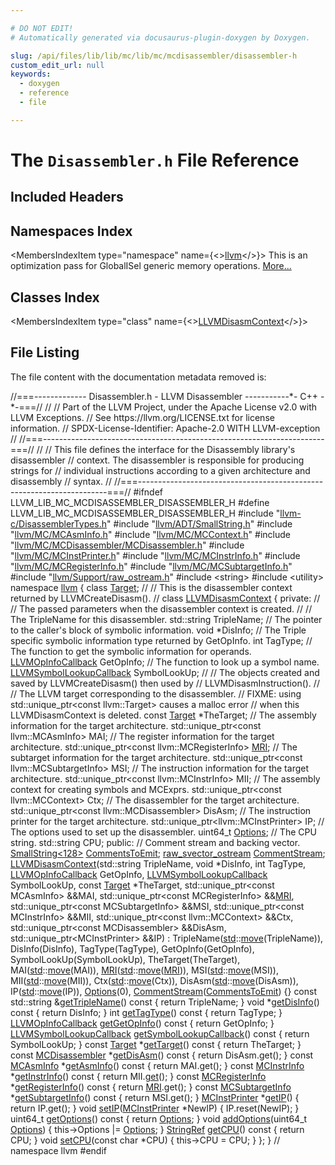 ```yaml
---

# DO NOT EDIT!
# Automatically generated via docusaurus-plugin-doxygen by Doxygen.

slug: /api/files/lib/lib/mc/lib/mc/mcdisassembler/disassembler-h
custom_edit_url: null
keywords:
  - doxygen
  - reference
  - file

---
```





# The `Disassembler.h` File Reference

<DoxygenPage pluginConfig={pluginConfig}>



## Included Headers

<IncludesList>
<IncludesListItem
  filePath="llvm-c/DisassemblerTypes.h"
  permalink="/docs/api/files/include/include/llvm-c/disassemblertypes-h"
  isLocal="true" />
<IncludesListItem
  filePath="llvm/ADT/SmallString.h"
  permalink="/docs/api/files/include/include/llvm/include/llvm/adt/smallstring-h"
  isLocal="true" />
<IncludesListItem
  filePath="llvm/MC/MCAsmInfo.h"
  permalink="/docs/api/files/include/include/llvm/include/llvm/mc/mcasminfo-h"
  isLocal="true" />
<IncludesListItem
  filePath="llvm/MC/MCContext.h"
  permalink="/docs/api/files/include/include/llvm/include/llvm/mc/mccontext-h"
  isLocal="true" />
<IncludesListItem
  filePath="llvm/MC/MCDisassembler/MCDisassembler.h"
  permalink="/docs/api/files/include/include/llvm/include/llvm/mc/include/llvm/mc/mcdisassembler/mcdisassembler-h"
  isLocal="true" />
<IncludesListItem
  filePath="llvm/MC/MCInstPrinter.h"
  permalink="/docs/api/files/include/include/llvm/include/llvm/mc/mcinstprinter-h"
  isLocal="true" />
<IncludesListItem
  filePath="llvm/MC/MCInstrInfo.h"
  permalink="/docs/api/files/include/include/llvm/include/llvm/mc/mcinstrinfo-h"
  isLocal="true" />
<IncludesListItem
  filePath="llvm/MC/MCRegisterInfo.h"
  permalink="/docs/api/files/include/include/llvm/include/llvm/mc/mcregisterinfo-h"
  isLocal="true" />
<IncludesListItem
  filePath="llvm/MC/MCSubtargetInfo.h"
  permalink="/docs/api/files/include/include/llvm/include/llvm/mc/mcsubtargetinfo-h"
  isLocal="true" />
<IncludesListItem
  filePath="llvm/Support/raw_ostream.h"
  permalink="/docs/api/files/include/include/llvm/include/llvm/support/raw-ostream-h"
  isLocal="true" />
<IncludesListItem
  filePath="string"
  permalink=""
  isLocal="false" />
<IncludesListItem
  filePath="utility"
  permalink=""
  isLocal="false" />
</IncludesList>

## Namespaces Index

<MembersIndex>

<MembersIndexItem
  type="namespace"
  name={<><a href="/docs/api/namespaces/llvm">llvm</a></>}>
This is an optimization pass for GlobalISel generic memory operations. <a href="/docs/api/namespaces/llvm/#details">More...</a>
</MembersIndexItem>

</MembersIndex>

## Classes Index

<MembersIndex>

<MembersIndexItem
  type="class"
  name={<><a href="/docs/api/classes/llvm/llvmdisasmcontext">LLVMDisasmContext</a></>}>
</MembersIndexItem>

</MembersIndex>


## File Listing

The file content with the documentation metadata removed is:

<ProgramListing>

<Link id="l00001" /><CodeLine lineNumber="1"><Highlight kind="comment">//===------------- Disassembler.h - LLVM Disassembler -----------&#42;- C++ -&#42;-===//</Highlight><Highlight kind="normal"></Highlight></CodeLine>
<Link id="l00002" /><CodeLine lineNumber="2"><Highlight kind="normal"></Highlight><Highlight kind="comment">//</Highlight><Highlight kind="normal"></Highlight></CodeLine>
<Link id="l00003" /><CodeLine lineNumber="3"><Highlight kind="normal"></Highlight><Highlight kind="comment">// Part of the LLVM Project, under the Apache License v2.0 with LLVM Exceptions.</Highlight><Highlight kind="normal"></Highlight></CodeLine>
<Link id="l00004" /><CodeLine lineNumber="4"><Highlight kind="normal"></Highlight><Highlight kind="comment">// See https://llvm.org/LICENSE.txt for license information.</Highlight><Highlight kind="normal"></Highlight></CodeLine>
<Link id="l00005" /><CodeLine lineNumber="5"><Highlight kind="normal"></Highlight><Highlight kind="comment">// SPDX-License-Identifier: Apache-2.0 WITH LLVM-exception</Highlight><Highlight kind="normal"></Highlight></CodeLine>
<Link id="l00006" /><CodeLine lineNumber="6"><Highlight kind="normal"></Highlight><Highlight kind="comment">//</Highlight><Highlight kind="normal"></Highlight></CodeLine>
<Link id="l00007" /><CodeLine lineNumber="7"><Highlight kind="normal"></Highlight><Highlight kind="comment">//===----------------------------------------------------------------------===//</Highlight><Highlight kind="normal"></Highlight></CodeLine>
<Link id="l00008" /><CodeLine lineNumber="8"><Highlight kind="normal"></Highlight><Highlight kind="comment">//</Highlight><Highlight kind="normal"></Highlight></CodeLine>
<Link id="l00009" /><CodeLine lineNumber="9"><Highlight kind="normal"></Highlight><Highlight kind="comment">// This file defines the interface for the Disassembly library&#39;s disassembler</Highlight><Highlight kind="normal"></Highlight></CodeLine>
<Link id="l00010" /><CodeLine lineNumber="10"><Highlight kind="normal"></Highlight><Highlight kind="comment">// context.  The disassembler is responsible for producing strings for</Highlight><Highlight kind="normal"></Highlight></CodeLine>
<Link id="l00011" /><CodeLine lineNumber="11"><Highlight kind="normal"></Highlight><Highlight kind="comment">// individual instructions according to a given architecture and disassembly</Highlight><Highlight kind="normal"></Highlight></CodeLine>
<Link id="l00012" /><CodeLine lineNumber="12"><Highlight kind="normal"></Highlight><Highlight kind="comment">// syntax.</Highlight><Highlight kind="normal"></Highlight></CodeLine>
<Link id="l00013" /><CodeLine lineNumber="13"><Highlight kind="normal"></Highlight><Highlight kind="comment">//</Highlight><Highlight kind="normal"></Highlight></CodeLine>
<Link id="l00014" /><CodeLine lineNumber="14"><Highlight kind="normal"></Highlight><Highlight kind="comment">//===----------------------------------------------------------------------===//</Highlight><Highlight kind="normal"></Highlight></CodeLine>
<Link id="l00015" /><CodeLine lineNumber="15"><Highlight kind="normal"></Highlight></CodeLine>
<Link id="l00016" /><CodeLine lineNumber="16"><Highlight kind="normal"></Highlight><Highlight kind="preprocessor">#ifndef LLVM&#95;LIB&#95;MC&#95;MCDISASSEMBLER&#95;DISASSEMBLER&#95;H</Highlight><Highlight kind="normal"></Highlight></CodeLine>
<Link id="l00017" /><CodeLine lineNumber="17"><Highlight kind="normal"></Highlight><Highlight kind="preprocessor">#define LLVM&#95;LIB&#95;MC&#95;MCDISASSEMBLER&#95;DISASSEMBLER&#95;H</Highlight><Highlight kind="normal"></Highlight></CodeLine>
<Link id="l00018" /><CodeLine lineNumber="18"><Highlight kind="normal"></Highlight></CodeLine>
<Link id="l00019" /><CodeLine lineNumber="19"><Highlight kind="normal"></Highlight><Highlight kind="preprocessor">#include &quot;<a href="/docs/api/files/include/include/llvm-c/disassemblertypes-h">llvm-c/DisassemblerTypes.h</a>&quot;</Highlight><Highlight kind="normal"></Highlight></CodeLine>
<Link id="l00020" /><CodeLine lineNumber="20"><Highlight kind="normal"></Highlight><Highlight kind="preprocessor">#include &quot;<a href="/docs/api/files/include/include/llvm/include/llvm/adt/smallstring-h">llvm/ADT/SmallString.h</a>&quot;</Highlight><Highlight kind="normal"></Highlight></CodeLine>
<Link id="l00021" /><CodeLine lineNumber="21"><Highlight kind="normal"></Highlight><Highlight kind="preprocessor">#include &quot;<a href="/docs/api/files/include/include/llvm/include/llvm/mc/mcasminfo-h">llvm/MC/MCAsmInfo.h</a>&quot;</Highlight><Highlight kind="normal"></Highlight></CodeLine>
<Link id="l00022" /><CodeLine lineNumber="22"><Highlight kind="normal"></Highlight><Highlight kind="preprocessor">#include &quot;<a href="/docs/api/files/include/include/llvm/include/llvm/mc/mccontext-h">llvm/MC/MCContext.h</a>&quot;</Highlight><Highlight kind="normal"></Highlight></CodeLine>
<Link id="l00023" /><CodeLine lineNumber="23"><Highlight kind="normal"></Highlight><Highlight kind="preprocessor">#include &quot;<a href="/docs/api/files/include/include/llvm/include/llvm/mc/include/llvm/mc/mcdisassembler/mcdisassembler-h">llvm/MC/MCDisassembler/MCDisassembler.h</a>&quot;</Highlight><Highlight kind="normal"></Highlight></CodeLine>
<Link id="l00024" /><CodeLine lineNumber="24"><Highlight kind="normal"></Highlight><Highlight kind="preprocessor">#include &quot;<a href="/docs/api/files/include/include/llvm/include/llvm/mc/mcinstprinter-h">llvm/MC/MCInstPrinter.h</a>&quot;</Highlight><Highlight kind="normal"></Highlight></CodeLine>
<Link id="l00025" /><CodeLine lineNumber="25"><Highlight kind="normal"></Highlight><Highlight kind="preprocessor">#include &quot;<a href="/docs/api/files/include/include/llvm/include/llvm/mc/mcinstrinfo-h">llvm/MC/MCInstrInfo.h</a>&quot;</Highlight><Highlight kind="normal"></Highlight></CodeLine>
<Link id="l00026" /><CodeLine lineNumber="26"><Highlight kind="normal"></Highlight><Highlight kind="preprocessor">#include &quot;<a href="/docs/api/files/include/include/llvm/include/llvm/mc/mcregisterinfo-h">llvm/MC/MCRegisterInfo.h</a>&quot;</Highlight><Highlight kind="normal"></Highlight></CodeLine>
<Link id="l00027" /><CodeLine lineNumber="27"><Highlight kind="normal"></Highlight><Highlight kind="preprocessor">#include &quot;<a href="/docs/api/files/include/include/llvm/include/llvm/mc/mcsubtargetinfo-h">llvm/MC/MCSubtargetInfo.h</a>&quot;</Highlight><Highlight kind="normal"></Highlight></CodeLine>
<Link id="l00028" /><CodeLine lineNumber="28"><Highlight kind="normal"></Highlight><Highlight kind="preprocessor">#include &quot;<a href="/docs/api/files/include/include/llvm/include/llvm/support/raw-ostream-h">llvm/Support/raw&#95;ostream.h</a>&quot;</Highlight><Highlight kind="normal"></Highlight></CodeLine>
<Link id="l00029" /><CodeLine lineNumber="29"><Highlight kind="normal"></Highlight><Highlight kind="preprocessor">#include &lt;string&gt;</Highlight><Highlight kind="normal"></Highlight></CodeLine>
<Link id="l00030" /><CodeLine lineNumber="30"><Highlight kind="normal"></Highlight><Highlight kind="preprocessor">#include &lt;utility&gt;</Highlight><Highlight kind="normal"></Highlight></CodeLine>
<Link id="l00031" /><CodeLine lineNumber="31"><Highlight kind="normal"></Highlight></CodeLine>
<Link id="l00032" /><CodeLine lineNumber="32"><Highlight kind="normal"></Highlight><Highlight kind="keyword">namespace </Highlight><Highlight kind="normal"><a href="/docs/api/namespaces/llvm">llvm</a> &#123;</Highlight></CodeLine>
<Link id="l00033" /><CodeLine lineNumber="33"><Highlight kind="normal"></Highlight><Highlight kind="keyword">class </Highlight><Highlight kind="normal"><a href="/docs/api/classes/llvm/target">Target</a>;</Highlight></CodeLine>
<Link id="l00034" /><CodeLine lineNumber="34"><Highlight kind="normal"></Highlight></CodeLine>
<Link id="l00035" /><CodeLine lineNumber="35"><Highlight kind="normal"></Highlight><Highlight kind="comment">//</Highlight><Highlight kind="normal"></Highlight></CodeLine>
<Link id="l00036" /><CodeLine lineNumber="36"><Highlight kind="normal"></Highlight><Highlight kind="comment">// This is the disassembler context returned by LLVMCreateDisasm().</Highlight><Highlight kind="normal"></Highlight></CodeLine>
<Link id="l00037" /><CodeLine lineNumber="37"><Highlight kind="normal"></Highlight><Highlight kind="comment">//</Highlight><Highlight kind="normal"></Highlight></CodeLine>
<Link id="l00038" /><CodeLine lineNumber="38" lineLink="/docs/api/classes/llvm/llvmdisasmcontext"><Highlight kind="normal"></Highlight><Highlight kind="keyword">class </Highlight><Highlight kind="normal"><a href="/docs/api/classes/llvm/llvmdisasmcontext/#af3d393ecff08342f307bd92a72841183">LLVMDisasmContext</a> &#123;</Highlight></CodeLine>
<Link id="l00039" /><CodeLine lineNumber="39"><Highlight kind="normal"></Highlight><Highlight kind="keyword">private</Highlight><Highlight kind="normal">:</Highlight></CodeLine>
<Link id="l00040" /><CodeLine lineNumber="40"><Highlight kind="normal">  </Highlight><Highlight kind="comment">//</Highlight><Highlight kind="normal"></Highlight></CodeLine>
<Link id="l00041" /><CodeLine lineNumber="41"><Highlight kind="normal">  </Highlight><Highlight kind="comment">// The passed parameters when the disassembler context is created.</Highlight><Highlight kind="normal"></Highlight></CodeLine>
<Link id="l00042" /><CodeLine lineNumber="42"><Highlight kind="normal">  </Highlight><Highlight kind="comment">//</Highlight><Highlight kind="normal"></Highlight></CodeLine>
<Link id="l00043" /><CodeLine lineNumber="43"><Highlight kind="normal">  </Highlight><Highlight kind="comment">// The TripleName for this disassembler.</Highlight><Highlight kind="normal"></Highlight></CodeLine>
<Link id="l00044" /><CodeLine lineNumber="44"><Highlight kind="normal">  std::string TripleName;</Highlight></CodeLine>
<Link id="l00045" /><CodeLine lineNumber="45"><Highlight kind="normal">  </Highlight><Highlight kind="comment">// The pointer to the caller&#39;s block of symbolic information.</Highlight><Highlight kind="normal"></Highlight></CodeLine>
<Link id="l00046" /><CodeLine lineNumber="46"><Highlight kind="normal">  </Highlight><Highlight kind="keywordtype">void</Highlight><Highlight kind="normal"> &#42;DisInfo;</Highlight></CodeLine>
<Link id="l00047" /><CodeLine lineNumber="47"><Highlight kind="normal">  </Highlight><Highlight kind="comment">// The Triple specific symbolic information type returned by GetOpInfo.</Highlight><Highlight kind="normal"></Highlight></CodeLine>
<Link id="l00048" /><CodeLine lineNumber="48"><Highlight kind="normal">  </Highlight><Highlight kind="keywordtype">int</Highlight><Highlight kind="normal"> TagType;</Highlight></CodeLine>
<Link id="l00049" /><CodeLine lineNumber="49"><Highlight kind="normal">  </Highlight><Highlight kind="comment">// The function to get the symbolic information for operands.</Highlight><Highlight kind="normal"></Highlight></CodeLine>
<Link id="l00050" /><CodeLine lineNumber="50"><Highlight kind="normal">  <a href="/docs/api/groups/llvmcdisassembler/#gaa8eb7ea1e53fd6e7a11b6aa4749c6e60">LLVMOpInfoCallback</a> GetOpInfo;</Highlight></CodeLine>
<Link id="l00051" /><CodeLine lineNumber="51"><Highlight kind="normal">  </Highlight><Highlight kind="comment">// The function to look up a symbol name.</Highlight><Highlight kind="normal"></Highlight></CodeLine>
<Link id="l00052" /><CodeLine lineNumber="52"><Highlight kind="normal">  <a href="/docs/api/groups/llvmcdisassembler/#ga05ffa603beb390898904a06b14ee5537">LLVMSymbolLookupCallback</a> SymbolLookUp;</Highlight></CodeLine>
<Link id="l00053" /><CodeLine lineNumber="53"><Highlight kind="normal">  </Highlight><Highlight kind="comment">//</Highlight><Highlight kind="normal"></Highlight></CodeLine>
<Link id="l00054" /><CodeLine lineNumber="54"><Highlight kind="normal">  </Highlight><Highlight kind="comment">// The objects created and saved by LLVMCreateDisasm() then used by</Highlight><Highlight kind="normal"></Highlight></CodeLine>
<Link id="l00055" /><CodeLine lineNumber="55"><Highlight kind="normal">  </Highlight><Highlight kind="comment">// LLVMDisasmInstruction().</Highlight><Highlight kind="normal"></Highlight></CodeLine>
<Link id="l00056" /><CodeLine lineNumber="56"><Highlight kind="normal">  </Highlight><Highlight kind="comment">//</Highlight><Highlight kind="normal"></Highlight></CodeLine>
<Link id="l00057" /><CodeLine lineNumber="57"><Highlight kind="normal">  </Highlight><Highlight kind="comment">// The LLVM target corresponding to the disassembler.</Highlight><Highlight kind="normal"></Highlight></CodeLine>
<Link id="l00058" /><CodeLine lineNumber="58"><Highlight kind="normal">  </Highlight><Highlight kind="comment">// FIXME: using std::unique&#95;ptr&lt;const llvm::Target&gt; causes a malloc error</Highlight><Highlight kind="normal"></Highlight></CodeLine>
<Link id="l00059" /><CodeLine lineNumber="59"><Highlight kind="normal">  </Highlight><Highlight kind="comment">//        when this LLVMDisasmContext is deleted.</Highlight><Highlight kind="normal"></Highlight></CodeLine>
<Link id="l00060" /><CodeLine lineNumber="60"><Highlight kind="normal">  </Highlight><Highlight kind="keyword">const</Highlight><Highlight kind="normal"> <a href="/docs/api/classes/llvm/target">Target</a> &#42;TheTarget;</Highlight></CodeLine>
<Link id="l00061" /><CodeLine lineNumber="61"><Highlight kind="normal">  </Highlight><Highlight kind="comment">// The assembly information for the target architecture.</Highlight><Highlight kind="normal"></Highlight></CodeLine>
<Link id="l00062" /><CodeLine lineNumber="62"><Highlight kind="normal">  std::unique&#95;ptr&lt;const llvm::MCAsmInfo&gt; MAI;</Highlight></CodeLine>
<Link id="l00063" /><CodeLine lineNumber="63"><Highlight kind="normal">  </Highlight><Highlight kind="comment">// The register information for the target architecture.</Highlight><Highlight kind="normal"></Highlight></CodeLine>
<Link id="l00064" /><CodeLine lineNumber="64"><Highlight kind="normal">  std::unique&#95;ptr&lt;const llvm::MCRegisterInfo&gt; <a href="/docs/api/files/lib/lib/target/lib/target/aarch64/aarch64advsimdscalarpass-cpp/#aacd2ab195054a3e6a74bfbb9d5d571c8">MRI</a>;</Highlight></CodeLine>
<Link id="l00065" /><CodeLine lineNumber="65"><Highlight kind="normal">  </Highlight><Highlight kind="comment">// The subtarget information for the target architecture.</Highlight><Highlight kind="normal"></Highlight></CodeLine>
<Link id="l00066" /><CodeLine lineNumber="66"><Highlight kind="normal">  std::unique&#95;ptr&lt;const llvm::MCSubtargetInfo&gt; MSI;</Highlight></CodeLine>
<Link id="l00067" /><CodeLine lineNumber="67"><Highlight kind="normal">  </Highlight><Highlight kind="comment">// The instruction information for the target architecture.</Highlight><Highlight kind="normal"></Highlight></CodeLine>
<Link id="l00068" /><CodeLine lineNumber="68"><Highlight kind="normal">  std::unique&#95;ptr&lt;const llvm::MCInstrInfo&gt; MII;</Highlight></CodeLine>
<Link id="l00069" /><CodeLine lineNumber="69"><Highlight kind="normal">  </Highlight><Highlight kind="comment">// The assembly context for creating symbols and MCExprs.</Highlight><Highlight kind="normal"></Highlight></CodeLine>
<Link id="l00070" /><CodeLine lineNumber="70"><Highlight kind="normal">  std::unique&#95;ptr&lt;const llvm::MCContext&gt; Ctx;</Highlight></CodeLine>
<Link id="l00071" /><CodeLine lineNumber="71"><Highlight kind="normal">  </Highlight><Highlight kind="comment">// The disassembler for the target architecture.</Highlight><Highlight kind="normal"></Highlight></CodeLine>
<Link id="l00072" /><CodeLine lineNumber="72"><Highlight kind="normal">  std::unique&#95;ptr&lt;const llvm::MCDisassembler&gt; DisAsm;</Highlight></CodeLine>
<Link id="l00073" /><CodeLine lineNumber="73"><Highlight kind="normal">  </Highlight><Highlight kind="comment">// The instruction printer for the target architecture.</Highlight><Highlight kind="normal"></Highlight></CodeLine>
<Link id="l00074" /><CodeLine lineNumber="74"><Highlight kind="normal">  std::unique&#95;ptr&lt;llvm::MCInstPrinter&gt; IP;</Highlight></CodeLine>
<Link id="l00075" /><CodeLine lineNumber="75"><Highlight kind="normal">  </Highlight><Highlight kind="comment">// The options used to set up the disassembler.</Highlight><Highlight kind="normal"></Highlight></CodeLine>
<Link id="l00076" /><CodeLine lineNumber="76"><Highlight kind="normal">  uint64&#95;t <a href="/docs/api/files/lib/lib/debuginfo/lib/debuginfo/logicalview/lib/debuginfo/logicalview/core/lvoptions-cpp/#ab4088b7a11f3cbc38ac16a6e9c72494e">Options</a>;</Highlight></CodeLine>
<Link id="l00077" /><CodeLine lineNumber="77"><Highlight kind="normal">  </Highlight><Highlight kind="comment">// The CPU string.</Highlight><Highlight kind="normal"></Highlight></CodeLine>
<Link id="l00078" /><CodeLine lineNumber="78"><Highlight kind="normal">  std::string CPU;</Highlight></CodeLine>
<Link id="l00079" /><CodeLine lineNumber="79"><Highlight kind="normal"></Highlight></CodeLine>
<Link id="l00080" /><CodeLine lineNumber="80"><Highlight kind="normal"></Highlight><Highlight kind="keyword">public</Highlight><Highlight kind="normal">:</Highlight></CodeLine>
<Link id="l00081" /><CodeLine lineNumber="81"><Highlight kind="normal">  </Highlight><Highlight kind="comment">// Comment stream and backing vector.</Highlight><Highlight kind="normal"></Highlight></CodeLine>
<Link id="l00082" /><CodeLine lineNumber="82" lineLink="/docs/api/classes/llvm/llvmdisasmcontext/#aca3253766aa266590e688a23f97ac612"><Highlight kind="normal">  <a href="/docs/api/classes/llvm/smallstring">SmallString&lt;128&gt;</a> <a href="/docs/api/classes/llvm/llvmdisasmcontext/#aca3253766aa266590e688a23f97ac612">CommentsToEmit</a>;</Highlight></CodeLine>
<Link id="l00083" /><CodeLine lineNumber="83" lineLink="/docs/api/classes/llvm/llvmdisasmcontext/#a26ae4b99e4c6cd8620f8603354572a33"><Highlight kind="normal">  <a href="/docs/api/classes/llvm/raw-svector-ostream">raw&#95;svector&#95;ostream</a> <a href="/docs/api/classes/llvm/llvmdisasmcontext/#a26ae4b99e4c6cd8620f8603354572a33">CommentStream</a>;</Highlight></CodeLine>
<Link id="l00084" /><CodeLine lineNumber="84"><Highlight kind="normal"></Highlight></CodeLine>
<Link id="l00085" /><CodeLine lineNumber="85" lineLink="/docs/api/classes/llvm/llvmdisasmcontext/#af3d393ecff08342f307bd92a72841183"><Highlight kind="normal">  <a href="/docs/api/classes/llvm/llvmdisasmcontext/#af3d393ecff08342f307bd92a72841183">LLVMDisasmContext</a>(std::string TripleName, </Highlight><Highlight kind="keywordtype">void</Highlight><Highlight kind="normal"> &#42;DisInfo, </Highlight><Highlight kind="keywordtype">int</Highlight><Highlight kind="normal"> TagType,</Highlight></CodeLine>
<Link id="l00086" /><CodeLine lineNumber="86"><Highlight kind="normal">                    <a href="/docs/api/groups/llvmcdisassembler/#gaa8eb7ea1e53fd6e7a11b6aa4749c6e60">LLVMOpInfoCallback</a> GetOpInfo,</Highlight></CodeLine>
<Link id="l00087" /><CodeLine lineNumber="87"><Highlight kind="normal">                    <a href="/docs/api/groups/llvmcdisassembler/#ga05ffa603beb390898904a06b14ee5537">LLVMSymbolLookupCallback</a> SymbolLookUp,</Highlight></CodeLine>
<Link id="l00088" /><CodeLine lineNumber="88"><Highlight kind="normal">                    </Highlight><Highlight kind="keyword">const</Highlight><Highlight kind="normal"> <a href="/docs/api/classes/llvm/target">Target</a> &#42;TheTarget,</Highlight></CodeLine>
<Link id="l00089" /><CodeLine lineNumber="89"><Highlight kind="normal">                    std::unique&#95;ptr&lt;const MCAsmInfo&gt; &amp;&amp;MAI,</Highlight></CodeLine>
<Link id="l00090" /><CodeLine lineNumber="90"><Highlight kind="normal">                    std::unique&#95;ptr&lt;const MCRegisterInfo&gt; &amp;&amp;<a href="/docs/api/files/lib/lib/target/lib/target/aarch64/aarch64advsimdscalarpass-cpp/#aacd2ab195054a3e6a74bfbb9d5d571c8">MRI</a>,</Highlight></CodeLine>
<Link id="l00091" /><CodeLine lineNumber="91"><Highlight kind="normal">                    std::unique&#95;ptr&lt;const MCSubtargetInfo&gt; &amp;&amp;MSI,</Highlight></CodeLine>
<Link id="l00092" /><CodeLine lineNumber="92"><Highlight kind="normal">                    std::unique&#95;ptr&lt;const MCInstrInfo&gt; &amp;&amp;MII,</Highlight></CodeLine>
<Link id="l00093" /><CodeLine lineNumber="93"><Highlight kind="normal">                    std::unique&#95;ptr&lt;const llvm::MCContext&gt; &amp;&amp;Ctx,</Highlight></CodeLine>
<Link id="l00094" /><CodeLine lineNumber="94"><Highlight kind="normal">                    std::unique&#95;ptr&lt;const MCDisassembler&gt; &amp;&amp;DisAsm,</Highlight></CodeLine>
<Link id="l00095" /><CodeLine lineNumber="95"><Highlight kind="normal">                    std::unique&#95;ptr&lt;MCInstPrinter&gt; &amp;&amp;IP)</Highlight></CodeLine>
<Link id="l00096" /><CodeLine lineNumber="96"><Highlight kind="normal">      : TripleName(<a href="/docs/api/namespaces/std">std</a>::<a href="/docs/api/namespaces/llvm/#abfc9c7ecf70f66901e439f7c04ef3dbb">move</a>(TripleName)), DisInfo(DisInfo), TagType(TagType),</Highlight></CodeLine>
<Link id="l00097" /><CodeLine lineNumber="97"><Highlight kind="normal">        GetOpInfo(GetOpInfo), SymbolLookUp(SymbolLookUp), TheTarget(TheTarget),</Highlight></CodeLine>
<Link id="l00098" /><CodeLine lineNumber="98"><Highlight kind="normal">        MAI(<a href="/docs/api/namespaces/std">std</a>::<a href="/docs/api/namespaces/llvm/#abfc9c7ecf70f66901e439f7c04ef3dbb">move</a>(MAI)), <a href="/docs/api/files/lib/lib/target/lib/target/aarch64/aarch64advsimdscalarpass-cpp/#aacd2ab195054a3e6a74bfbb9d5d571c8">MRI</a>(<a href="/docs/api/namespaces/std">std</a>::<a href="/docs/api/namespaces/llvm/#abfc9c7ecf70f66901e439f7c04ef3dbb">move</a>(<a href="/docs/api/files/lib/lib/target/lib/target/aarch64/aarch64advsimdscalarpass-cpp/#aacd2ab195054a3e6a74bfbb9d5d571c8">MRI</a>)), MSI(<a href="/docs/api/namespaces/std">std</a>::<a href="/docs/api/namespaces/llvm/#abfc9c7ecf70f66901e439f7c04ef3dbb">move</a>(MSI)),</Highlight></CodeLine>
<Link id="l00099" /><CodeLine lineNumber="99"><Highlight kind="normal">        MII(<a href="/docs/api/namespaces/std">std</a>::<a href="/docs/api/namespaces/llvm/#abfc9c7ecf70f66901e439f7c04ef3dbb">move</a>(MII)), Ctx(<a href="/docs/api/namespaces/std">std</a>::<a href="/docs/api/namespaces/llvm/#abfc9c7ecf70f66901e439f7c04ef3dbb">move</a>(Ctx)), DisAsm(<a href="/docs/api/namespaces/std">std</a>::<a href="/docs/api/namespaces/llvm/#abfc9c7ecf70f66901e439f7c04ef3dbb">move</a>(DisAsm)),</Highlight></CodeLine>
<Link id="l00100" /><CodeLine lineNumber="100"><Highlight kind="normal">        IP(<a href="/docs/api/namespaces/std">std</a>::<a href="/docs/api/namespaces/llvm/#abfc9c7ecf70f66901e439f7c04ef3dbb">move</a>(IP)), <a href="/docs/api/files/lib/lib/debuginfo/lib/debuginfo/logicalview/lib/debuginfo/logicalview/core/lvoptions-cpp/#ab4088b7a11f3cbc38ac16a6e9c72494e">Options</a>(0), <a href="/docs/api/classes/llvm/llvmdisasmcontext/#a26ae4b99e4c6cd8620f8603354572a33">CommentStream</a>(<a href="/docs/api/classes/llvm/llvmdisasmcontext/#aca3253766aa266590e688a23f97ac612">CommentsToEmit</a>) &#123;&#125;</Highlight></CodeLine>
<Link id="l00101" /><CodeLine lineNumber="101" lineLink="/docs/api/classes/llvm/llvmdisasmcontext/#af6472ad3902ecbb48480e46eb60217b9"><Highlight kind="normal">  </Highlight><Highlight kind="keyword">const</Highlight><Highlight kind="normal"> std::string &amp;<a href="/docs/api/classes/llvm/llvmdisasmcontext/#af6472ad3902ecbb48480e46eb60217b9">getTripleName</a>()</Highlight><Highlight kind="keyword"> const </Highlight><Highlight kind="normal">&#123; </Highlight><Highlight kind="keywordflow">return</Highlight><Highlight kind="normal"> TripleName; &#125;</Highlight></CodeLine>
<Link id="l00102" /><CodeLine lineNumber="102" lineLink="/docs/api/classes/llvm/llvmdisasmcontext/#ac122d75c34da790e5116677a9f42d9b6"><Highlight kind="normal">  </Highlight><Highlight kind="keywordtype">void</Highlight><Highlight kind="normal"> &#42;<a href="/docs/api/classes/llvm/llvmdisasmcontext/#ac122d75c34da790e5116677a9f42d9b6">getDisInfo</a>()</Highlight><Highlight kind="keyword"> const </Highlight><Highlight kind="normal">&#123; </Highlight><Highlight kind="keywordflow">return</Highlight><Highlight kind="normal"> DisInfo; &#125;</Highlight></CodeLine>
<Link id="l00103" /><CodeLine lineNumber="103" lineLink="/docs/api/classes/llvm/llvmdisasmcontext/#ae29f174e4b89c59433ed98d8fc8025de"><Highlight kind="normal">  </Highlight><Highlight kind="keywordtype">int</Highlight><Highlight kind="normal"> <a href="/docs/api/classes/llvm/llvmdisasmcontext/#ae29f174e4b89c59433ed98d8fc8025de">getTagType</a>()</Highlight><Highlight kind="keyword"> const </Highlight><Highlight kind="normal">&#123; </Highlight><Highlight kind="keywordflow">return</Highlight><Highlight kind="normal"> TagType; &#125;</Highlight></CodeLine>
<Link id="l00104" /><CodeLine lineNumber="104" lineLink="/docs/api/classes/llvm/llvmdisasmcontext/#a61df5b94800da805be55cba86e71ef83"><Highlight kind="normal">  <a href="/docs/api/groups/llvmcdisassembler/#gaa8eb7ea1e53fd6e7a11b6aa4749c6e60">LLVMOpInfoCallback</a> <a href="/docs/api/classes/llvm/llvmdisasmcontext/#a61df5b94800da805be55cba86e71ef83">getGetOpInfo</a>()</Highlight><Highlight kind="keyword"> const </Highlight><Highlight kind="normal">&#123; </Highlight><Highlight kind="keywordflow">return</Highlight><Highlight kind="normal"> GetOpInfo; &#125;</Highlight></CodeLine>
<Link id="l00105" /><CodeLine lineNumber="105" lineLink="/docs/api/classes/llvm/llvmdisasmcontext/#a3859e9d1bd00cdaf607db13a873320fe"><Highlight kind="normal">  <a href="/docs/api/groups/llvmcdisassembler/#ga05ffa603beb390898904a06b14ee5537">LLVMSymbolLookupCallback</a> <a href="/docs/api/classes/llvm/llvmdisasmcontext/#a3859e9d1bd00cdaf607db13a873320fe">getSymbolLookupCallback</a>()</Highlight><Highlight kind="keyword"> const </Highlight><Highlight kind="normal">&#123;</Highlight></CodeLine>
<Link id="l00106" /><CodeLine lineNumber="106"><Highlight kind="normal">    </Highlight><Highlight kind="keywordflow">return</Highlight><Highlight kind="normal"> SymbolLookUp;</Highlight></CodeLine>
<Link id="l00107" /><CodeLine lineNumber="107"><Highlight kind="normal">  &#125;</Highlight></CodeLine>
<Link id="l00108" /><CodeLine lineNumber="108" lineLink="/docs/api/classes/llvm/llvmdisasmcontext/#aebf9ddd5b499d9fe5c3a5e8374ec6a73"><Highlight kind="normal">  </Highlight><Highlight kind="keyword">const</Highlight><Highlight kind="normal"> <a href="/docs/api/classes/llvm/target">Target</a> &#42;<a href="/docs/api/classes/llvm/llvmdisasmcontext/#aebf9ddd5b499d9fe5c3a5e8374ec6a73">getTarget</a>()</Highlight><Highlight kind="keyword"> const </Highlight><Highlight kind="normal">&#123; </Highlight><Highlight kind="keywordflow">return</Highlight><Highlight kind="normal"> TheTarget; &#125;</Highlight></CodeLine>
<Link id="l00109" /><CodeLine lineNumber="109" lineLink="/docs/api/classes/llvm/llvmdisasmcontext/#a025b4cae7b0009c9b81088eec80d4bdd"><Highlight kind="normal">  </Highlight><Highlight kind="keyword">const</Highlight><Highlight kind="normal"> <a href="/docs/api/classes/llvm/mcdisassembler">MCDisassembler</a> &#42;<a href="/docs/api/classes/llvm/llvmdisasmcontext/#a025b4cae7b0009c9b81088eec80d4bdd">getDisAsm</a>()</Highlight><Highlight kind="keyword"> const </Highlight><Highlight kind="normal">&#123; </Highlight><Highlight kind="keywordflow">return</Highlight><Highlight kind="normal"> DisAsm.get(); &#125;</Highlight></CodeLine>
<Link id="l00110" /><CodeLine lineNumber="110" lineLink="/docs/api/classes/llvm/llvmdisasmcontext/#a4aaa235a27bfb38f0a782db0e5945176"><Highlight kind="normal">  </Highlight><Highlight kind="keyword">const</Highlight><Highlight kind="normal"> <a href="/docs/api/classes/llvm/mcasminfo">MCAsmInfo</a> &#42;<a href="/docs/api/classes/llvm/llvmdisasmcontext/#a4aaa235a27bfb38f0a782db0e5945176">getAsmInfo</a>()</Highlight><Highlight kind="keyword"> const </Highlight><Highlight kind="normal">&#123; </Highlight><Highlight kind="keywordflow">return</Highlight><Highlight kind="normal"> MAI.get(); &#125;</Highlight></CodeLine>
<Link id="l00111" /><CodeLine lineNumber="111" lineLink="/docs/api/classes/llvm/llvmdisasmcontext/#ad1b025fe9218ff51f65b8d0be826e3db"><Highlight kind="normal">  </Highlight><Highlight kind="keyword">const</Highlight><Highlight kind="normal"> <a href="/docs/api/classes/llvm/mcinstrinfo">MCInstrInfo</a> &#42;<a href="/docs/api/classes/llvm/llvmdisasmcontext/#ad1b025fe9218ff51f65b8d0be826e3db">getInstrInfo</a>()</Highlight><Highlight kind="keyword"> const </Highlight><Highlight kind="normal">&#123; </Highlight><Highlight kind="keywordflow">return</Highlight><Highlight kind="normal"> MII.<a href="/docs/api/classes/llvm/mcinstrinfo/#a176ca2c9108a997dcfd8aadf4c0f0fa0">get</a>(); &#125;</Highlight></CodeLine>
<Link id="l00112" /><CodeLine lineNumber="112" lineLink="/docs/api/classes/llvm/llvmdisasmcontext/#aa6a4fae6275aca4dfeb6d0e2618482ba"><Highlight kind="normal">  </Highlight><Highlight kind="keyword">const</Highlight><Highlight kind="normal"> <a href="/docs/api/classes/llvm/mcregisterinfo">MCRegisterInfo</a> &#42;<a href="/docs/api/classes/llvm/llvmdisasmcontext/#aa6a4fae6275aca4dfeb6d0e2618482ba">getRegisterInfo</a>()</Highlight><Highlight kind="keyword"> const </Highlight><Highlight kind="normal">&#123; </Highlight><Highlight kind="keywordflow">return</Highlight><Highlight kind="normal"> <a href="/docs/api/files/lib/lib/target/lib/target/aarch64/aarch64advsimdscalarpass-cpp/#aacd2ab195054a3e6a74bfbb9d5d571c8">MRI</a>.get(); &#125;</Highlight></CodeLine>
<Link id="l00113" /><CodeLine lineNumber="113" lineLink="/docs/api/classes/llvm/llvmdisasmcontext/#a38cda99e294483fa025f4eb57f6544b9"><Highlight kind="normal">  </Highlight><Highlight kind="keyword">const</Highlight><Highlight kind="normal"> <a href="/docs/api/classes/llvm/mcsubtargetinfo">MCSubtargetInfo</a> &#42;<a href="/docs/api/classes/llvm/llvmdisasmcontext/#a38cda99e294483fa025f4eb57f6544b9">getSubtargetInfo</a>()</Highlight><Highlight kind="keyword"> const </Highlight><Highlight kind="normal">&#123; </Highlight><Highlight kind="keywordflow">return</Highlight><Highlight kind="normal"> MSI.get(); &#125;</Highlight></CodeLine>
<Link id="l00114" /><CodeLine lineNumber="114" lineLink="/docs/api/classes/llvm/llvmdisasmcontext/#acd7a5e2ee33e79a76e07153242061fc3"><Highlight kind="normal">  <a href="/docs/api/classes/llvm/mcinstprinter">MCInstPrinter</a> &#42;<a href="/docs/api/classes/llvm/llvmdisasmcontext/#acd7a5e2ee33e79a76e07153242061fc3">getIP</a>() &#123; </Highlight><Highlight kind="keywordflow">return</Highlight><Highlight kind="normal"> IP.get(); &#125;</Highlight></CodeLine>
<Link id="l00115" /><CodeLine lineNumber="115" lineLink="/docs/api/classes/llvm/llvmdisasmcontext/#a36eaceae57946055f0f9439da556700c"><Highlight kind="normal">  </Highlight><Highlight kind="keywordtype">void</Highlight><Highlight kind="normal"> <a href="/docs/api/classes/llvm/llvmdisasmcontext/#a36eaceae57946055f0f9439da556700c">setIP</a>(<a href="/docs/api/classes/llvm/mcinstprinter">MCInstPrinter</a> &#42;NewIP) &#123; IP.reset(NewIP); &#125;</Highlight></CodeLine>
<Link id="l00116" /><CodeLine lineNumber="116" lineLink="/docs/api/classes/llvm/llvmdisasmcontext/#a8cf18895a5ca03704be21ce808e03c83"><Highlight kind="normal">  uint64&#95;t <a href="/docs/api/classes/llvm/llvmdisasmcontext/#a8cf18895a5ca03704be21ce808e03c83">getOptions</a>()</Highlight><Highlight kind="keyword"> const </Highlight><Highlight kind="normal">&#123; </Highlight><Highlight kind="keywordflow">return</Highlight><Highlight kind="normal"> <a href="/docs/api/files/lib/lib/debuginfo/lib/debuginfo/logicalview/lib/debuginfo/logicalview/core/lvoptions-cpp/#ab4088b7a11f3cbc38ac16a6e9c72494e">Options</a>; &#125;</Highlight></CodeLine>
<Link id="l00117" /><CodeLine lineNumber="117" lineLink="/docs/api/classes/llvm/llvmdisasmcontext/#a242ff66f07dcc065b46e07959edf6e4d"><Highlight kind="normal">  </Highlight><Highlight kind="keywordtype">void</Highlight><Highlight kind="normal"> <a href="/docs/api/classes/llvm/llvmdisasmcontext/#a242ff66f07dcc065b46e07959edf6e4d">addOptions</a>(uint64&#95;t <a href="/docs/api/files/lib/lib/debuginfo/lib/debuginfo/logicalview/lib/debuginfo/logicalview/core/lvoptions-cpp/#ab4088b7a11f3cbc38ac16a6e9c72494e">Options</a>) &#123; this-&gt;Options |= <a href="/docs/api/files/lib/lib/debuginfo/lib/debuginfo/logicalview/lib/debuginfo/logicalview/core/lvoptions-cpp/#ab4088b7a11f3cbc38ac16a6e9c72494e">Options</a>; &#125;</Highlight></CodeLine>
<Link id="l00118" /><CodeLine lineNumber="118" lineLink="/docs/api/classes/llvm/llvmdisasmcontext/#acf19fba4e0fcd1425a837d3634c3c853"><Highlight kind="normal">  <a href="/docs/api/classes/llvm/stringref">StringRef</a> <a href="/docs/api/classes/llvm/llvmdisasmcontext/#acf19fba4e0fcd1425a837d3634c3c853">getCPU</a>()</Highlight><Highlight kind="keyword"> const </Highlight><Highlight kind="normal">&#123; </Highlight><Highlight kind="keywordflow">return</Highlight><Highlight kind="normal"> CPU; &#125;</Highlight></CodeLine>
<Link id="l00119" /><CodeLine lineNumber="119" lineLink="/docs/api/classes/llvm/llvmdisasmcontext/#a043768d184e14c6c14e4db9389e6218a"><Highlight kind="normal">  </Highlight><Highlight kind="keywordtype">void</Highlight><Highlight kind="normal"> <a href="/docs/api/classes/llvm/llvmdisasmcontext/#a043768d184e14c6c14e4db9389e6218a">setCPU</a>(</Highlight><Highlight kind="keyword">const</Highlight><Highlight kind="normal"> </Highlight><Highlight kind="keywordtype">char</Highlight><Highlight kind="normal"> &#42;CPU) &#123; this-&gt;CPU = CPU; &#125;</Highlight></CodeLine>
<Link id="l00120" /><CodeLine lineNumber="120"><Highlight kind="normal">&#125;;</Highlight></CodeLine>
<Link id="l00121" /><CodeLine lineNumber="121"><Highlight kind="normal"></Highlight></CodeLine>
<Link id="l00122" /><CodeLine lineNumber="122"><Highlight kind="normal">&#125; </Highlight><Highlight kind="comment">// namespace llvm</Highlight><Highlight kind="normal"></Highlight></CodeLine>
<Link id="l00123" /><CodeLine lineNumber="123"><Highlight kind="normal"></Highlight></CodeLine>
<Link id="l00124" /><CodeLine lineNumber="124"><Highlight kind="normal"></Highlight><Highlight kind="preprocessor">#endif</Highlight></CodeLine>

</ProgramListing>


</DoxygenPage>
